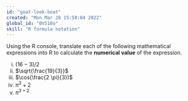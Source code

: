```yaml
---
id: "goat-look-boat"
created: "Mon Mar 28 15:58:04 2022"
global_id: "0V510o"
skill: "R formula notation"
---
```



Using the R console, translate each of the following mathematical expressions into R to calculate the **numerical value** of the expression.

i. $(16 - 3)/2$              <!-- translate to (16-3)/2        -->
ii. $\sqrt{\frac{19}{3}}$    <!-- translate to sqrt(19/3)      -->
iii. $\cos(\frac{2 \pi}{3})$ <!-- translate to cos(2 * pi / 3) -->
iv. $\pi^3 + 2$              <!-- translate to pi^3 + 2        -->
v. $\pi^{3+2}$               <!-- translate to pi^(3+2)        -->
